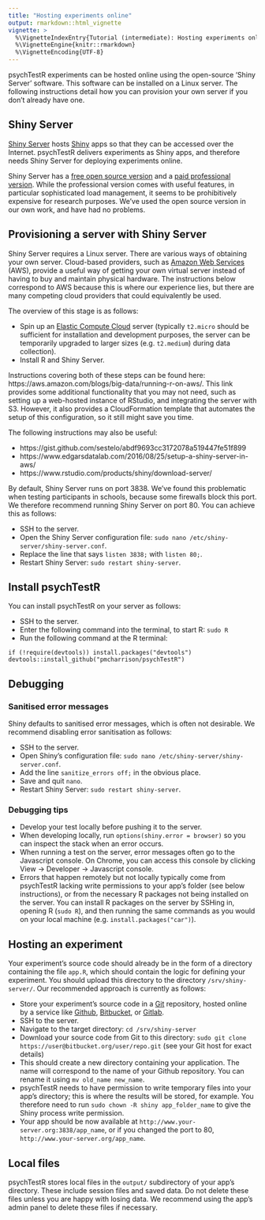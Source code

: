 ```yaml
---
title: "Hosting experiments online"
output: rmarkdown::html_vignette
vignette: >
  %\VignetteIndexEntry{Tutorial (intermediate): Hosting experiments online}
  %\VignetteEngine{knitr::rmarkdown}
  %\VignetteEncoding{UTF-8}
---
```


psychTestR experiments can be hosted online using the open-source 'Shiny Server' software.
This software can be installed on a Linux server. 
The following instructions detail how you can provision your own server 
if you don't already have one.

## Shiny Server

[Shiny Server](https://www.rstudio.com/products/shiny/shiny-server/)
hosts [Shiny](https://www.rstudio.com/products/shiny/)
apps so that they can be accessed over the Internet.
psychTestR delivers experiments as Shiny apps,
and therefore needs Shiny Server for deploying experiments online.

Shiny Server has a [free open source version](https://www.rstudio.com/products/shiny/download-server/)
and a [paid professional version](https://www.rstudio.com/products/shiny-server-pro/).
While the professional version comes with useful features, in particular sophisticated load management,
it seems to be prohibitively expensive for research purposes.
We've used the open source version in our own work, and have had no problems.

## Provisioning a server with Shiny Server

Shiny Server requires a Linux server.
There are various ways of obtaining your own server.
Cloud-based providers, such as [Amazon Web Services](https://aws.amazon.com/) (AWS), 
provide a useful way of getting your own virtual server 
instead of having to buy and maintain physical hardware.
The instructions below correspond to AWS because this is where our experience lies,
but there are many competing cloud providers that could equivalently be used.

The overview of this stage is as follows:

- Spin up an [Elastic Compute Cloud](https://aws.amazon.com/ec2) server
(typically `t2.micro` should be sufficient for installation and development purposes,
the server can be temporarily upgraded to larger sizes (e.g. `t2.medium`) 
during data collection).
- Install R and Shiny Server.

Instructions covering both of these steps can be found here: 
https://aws.amazon.com/blogs/big-data/running-r-on-aws/.
This link provides some additional functionality that you may not need,
such as setting up a web-hosted instance of RStudio,
and integrating the server with S3.
However, it also provides a CloudFormation template that automates the setup of this configuration,
so it still might save you time.

The following instructions may also be useful:

- https://gist.github.com/sestelo/abdf9693cc3172078a519447fe51f899
- https://www.edgarsdatalab.com/2016/08/25/setup-a-shiny-server-in-aws/
- https://www.rstudio.com/products/shiny/download-server/

By default, Shiny Server runs on port 3838. 
We've found this problematic when testing participants in schools,
because some firewalls block this port.
We therefore recommend running Shiny Server on port 80.
You can achieve this as follows:

- SSH to the server.
- Open the Shiny Server configuration file: `sudo nano /etc/shiny-server/shiny-server.conf`.
- Replace the line that says `listen 3838;` with `listen 80;`.
- Restart Shiny Server: `sudo restart shiny-server`.

## Install psychTestR

You can install psychTestR on your server as follows:

- SSH to the server.
- Enter the following command into the terminal, to start R: `sudo R`
- Run the following command at the R terminal:

```
if (!require(devtools)) install.packages("devtools")
devtools::install_github("pmcharrison/psychTestR")
```

## Debugging

### Sanitised error messages

Shiny defaults to sanitised error messages, which is often not desirable.
We recommend disabling error sanitisation as follows:

- SSH to the server.
- Open Shiny's configuration file: `sudo nano /etc/shiny-server/shiny-server.conf`.
- Add the line `sanitize_errors off;` in the obvious place.
- Save and quit `nano`.
- Restart Shiny Server: `sudo restart shiny-server`.

### Debugging tips

- Develop your test locally before pushing it to the server.
- When developing locally, run `options(shiny.error = browser)` so you can
inspect the stack when an error occurs.
- When running a test on the server, error messages often go to the Javascript console.
On Chrome, you can access this console by clicking View -> Developer -> Javascript console.
- Errors that happen remotely but not locally typically come from psychTestR
lacking write permissions to your app's folder (see below instructions),
or from the necessary R packages not being installed on the server.
You can install R packages on the server by SSHing in, opening R (`sudo R`),
and then running the same commands as you would on your local machine
(e.g. `install.packages("car")`).

## Hosting an experiment

Your experiment's source code should already be in the form of a directory
containing the file `app.R`, which should contain the logic for defining your experiment.
You should upload this directory to the directory `/srv/shiny-server/`.
Our recommended approach is currently as follows: 

- Store your experiment's source code in a 
[Git](https://git-scm.com/) repository,
hosted online by a service like 
[Github](https://github.com/), 
[Bitbucket](https://bitbucket.org/), 
or [Gitlab](https://gitlab.com/).
- SSH to the server.
- Navigate to the target directory: `cd /srv/shiny-server`
- Download your source code from Git to this directory: `sudo git clone https://user@bitbucket.org/user/repo.git` (see your Git host for exact details)
- This should create a new directory containing your application. The name will correspond to the name of your Github repository. You can rename it using `mv old_name new_name`.
- psychTestR needs to have permission to write temporary files into your app's directory; this is where the results will be stored, for example. You therefore need to run `sudo chown -R shiny app_folder_name` 
to give the Shiny process write permission.
- Your app should be now available at `http://www.your-server.org:3838/app_name`, or if you changed the port to 80, `http://www.your-server.org/app_name`.

## Local files

psychTestR stores local files in the `output/` subdirectory of your app's directory.
These include session files and saved data.
Do not delete these files unless you are happy with losing data.
We recommend using the app's admin panel to delete these files if necessary.
